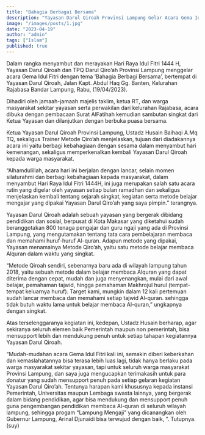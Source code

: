 ```yaml
---
title: "Bahagia Berbagai Bersama"
description: "Yayasan Darul Qiroah Provinsi Lampung Gelar Acara Gema Idul Fitri Bertajuk Bahagia Berbagai Bersama’ "
image: "/images/posts/1.jpg"
date: "2023-04-19"
author: "admin"
tags: ["Islam"]
published: true
---
```


Dalam rangka menyambut dan merayakan Hari Raya Idul Fitri 1444 H, Yayasan Darul Qiroah dan TPQ Darul Qiro’ah Provinsi Lampung menggelar acara Gema Idul Fitri dengan tema ‘Bahagia Berbagi Bersama’, bertempat di Yayasan Darul Qiroah, Jalan Kapt. Abdul Haq Gg. Banten, Kelurahan Rajabasa Bandar Lampung, Rabu, (19/04/2023).

Dihadiri oleh jamaah-jamaah majelis taklim, ketua RT, dan warga masyarakat sekitar yayasan serta perwakilan dari kelurahan Rajabasa, acara dibuka dengan pembacaan Surat AlFatihah kemudian sambutan singkat dari Ketua Yayasan dan dilanjutkan dengan berbuka puasa bersama.

Ketua Yayasan Darul Qiroah Provinsi Lampung, Ustadz Husain Baihaqi A.Mq TQ, sekaligus Trainer Metode Qiro’ah menjelaskan, tujuan dari diadakannya acara ini yaitu berbagi kebahagiaan dengan sesama dalam menyambut hari kemenangan, sekaligus memperkenalkan kembali Yayasan Darul Qiroah kepada warga masyarakat.

“Alhamdulillah, acara hari ini berjalan dengan lancar, selain momen silaturahmi dan berbagi kebahagiaan kepada masyarakat, dalam menyambut Hari Raya Idul Fitri 1444H, ini juga merupakan salah satu acara rutin yang digelar oleh yayasan setiap bulan ramadhan dan sekaligus menjelaskan kembali tentang sejarah singkat, kegiatan serta metode belajar mengajar yang dipakai Yayasan Darul Qiro’ah yang saya pimpin.” terangnya.

Yayasan Darul Qiroah adalah sebuah yayasan yang bergerak dibidang pendidikan dan sosial, berpusat di Kota Makasar yang diketahui sudah beranggotakan 800 tenaga pengajar dan guru ngaji yang ada di Provinsi Lampung, yang mengutamakan tentang tata cara pembelajaran membaca dan memahami huruf-huruf Al-quran. Adapun metode yang dipakai, Yayasan menamainya Metode Qiro’ah, yaitu satu metode belajar membaca Alquran dalam waktu yang singkat.

“Metode Qiroah sendiri, sebenarnya baru ada di wilayah lampung tahun 2018, yaitu sebuah metode dalam belajar membaca Alquran yang dapat diterima dengan cepat, mudah dan juga menyenangkan, mulai dari awal belajar, pemahaman tajwid, hingga pemahaman Makhrojul hurul (tempat-tempat keluarnya huruf). Target kami, mungkin dalam 12 kali pertemuan sudah lancar membaca dan memahami setiap tajwid Al-quran. sehingga tidak butuh waktu lama untuk belajar membaca Al-quran,” ungkapnya dengan singkat.

Atas terselenggaranya kegiatan ini, kedepan, Ustadz Husain berharap, agar sekiranya seluruh elemen baik Pemerintah maupun non pemerintah, bisa mensupport lebih dan mendukung penuh untuk setiap tahapan kegiatannya Yayasan Darul Qiroah.

“Mudah-mudahan acara Gema Idul Fitri kali ini, semakin diberi keberkahan dan kemaslahatannya bisa terasa lebih luas lagi, tidak hanya berlaku pada warga masyarakat sekitar yayasan, tapi untuk seluruh warga masyarakat Provinsi Lampung, dan saya juga mengucapkan terimakasih untuk para donatur yang sudah mensupport penuh pada setiap gelaran kegiatan Yayasan Darul Qiro’ah. Tentunya harapan kami khususnya kepada instansi Pemerintah, Universitas maupun Lembaga swasta lainnya, yang bergerak dalam bidang pendidikan, agar bisa mendukung dan mensupport penuh guna pengembangan pendidikan membaca Al-quran di seluruh wilayah lampung, sehingga progam “Lampung Mengaji” yang dicanangkan oleh Gubernur Lampung, Arinal Djunaidi bisa terwujud dengan baik, ”. Tutupnya. (suy)
